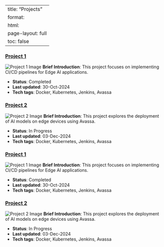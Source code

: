 
---
title: "Projects"
format: 
  html:
    page-layout: full
toc: false
---

::: {.grid}

::: {.g-col-4 .border .rounded .p-3 .bg-light}
### [Project 1](projects\P001-edge-AI-CICD\P001.qmd)
![Project 1 Image](projects\P001-edge-AI-CICD\images\Avassa-for-Edge-AI-v2-1024x468.webp)
**Brief Introduction**: This project focuses on implementing CI/CD pipelines for Edge AI applications.

- **Status**: Completed
- **Last updated**: 30-Oct-2024
- **Tech tags**: Docker, Kubernetes, Jenkins, Avassa
:::

::: {.g-col-4 .border .rounded .p-3 .bg-light}
### [Project 2](projects\P002-edge-AI-CICD\P002.qmd)
![Project 2 Image](projects\P002-edge-AI-CICD\images\Avassa-for-Edge-AI-v2-1024x468.webp)
**Brief Introduction**: This project explores the deployment of AI models on edge devices using Avassa.

- **Status**: In Progress
- **Last updated**: 03-Dec-2024
- **Tech tags**: Docker, Kubernetes, Jenkins, Avassa
:::

::: {.g-col-4 .border .rounded .p-3 .bg-light}
### [Project 1](projects\P001-edge-AI-CICD\P001.qmd)
![Project 1 Image](projects\P001-edge-AI-CICD\images\Avassa-for-Edge-AI-v2-1024x468.webp)
**Brief Introduction**: This project focuses on implementing CI/CD pipelines for Edge AI applications.

- **Status**: Completed
- **Last updated**: 30-Oct-2024
- **Tech tags**: Docker, Kubernetes, Jenkins, Avassa
:::

::: {.g-col-4 .border .rounded .p-3 .bg-light}
### [Project 2](projects\P002-edge-AI-CICD\P002.qmd)
![Project 2 Image](projects\P002-edge-AI-CICD\images\Avassa-for-Edge-AI-v2-1024x468.webp)
**Brief Introduction**: This project explores the deployment of AI models on edge devices using Avassa.

- **Status**: In Progress
- **Last updated**: 03-Dec-2024
- **Tech tags**: Docker, Kubernetes, Jenkins, Avassa
:::
<!-- Add more project tiles as needed -->
:::